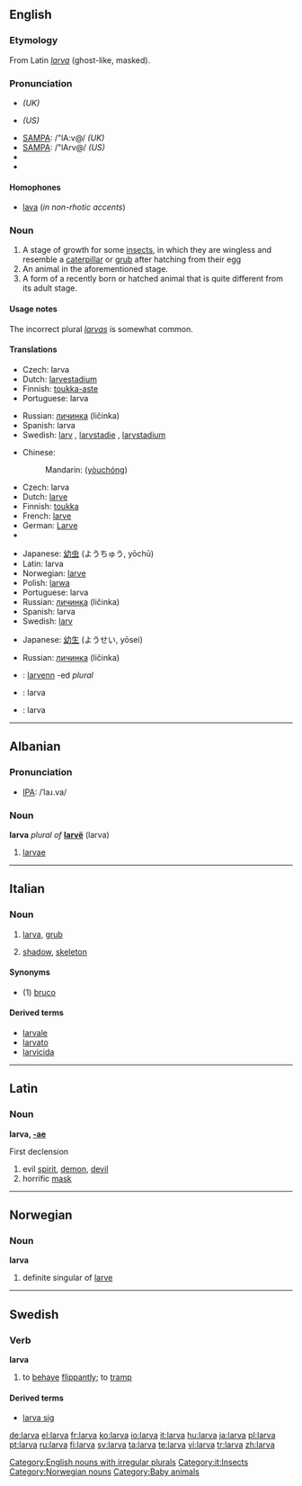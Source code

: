 {{wikipedia}}
==English==

===Etymology===
From Latin ''[[larva#Latin|larva]]'' (ghost-like, masked).

===Pronunciation===
* {{IPA|/ˈlɑːvə/}} ''(UK)''
* {{IPA|/ˈlɑrvə/}} ''(US)''
* [[w:SAMPA chart|SAMPA]]: /"lA:v@/ ''(UK)''
* [[w:SAMPA chart|SAMPA]]: /"lArv@/ ''(US)''
* {{audio|en-us-larva.ogg|Audio (US)}}
* {{rhymes|ɑː(r)və}}

====Homophones====
* [[lava]] (''in non-rhotic accents'')

===Noun===
{{en-noun|larv|ae}}

<!--Is the first meaning correct?-->

# A stage of growth for some [[insect]]s, in which they are wingless and resemble a [[caterpillar]] or [[grub]] after hatching from their egg
# An animal in the aforementioned stage.
# A form of a recently born or hatched animal that is quite different from its adult stage.

====Usage notes====
The incorrect plural ''[[larvas]]'' is somewhat common.

====Translations====
{{trans-top|a stage of growth}}
* Czech: larva {{f}}
* Dutch: [[larvestadium]] {{n}}
* Finnish: [[toukka-aste]]
* Portuguese: larva {{f}}
{{trans-mid}}
* Russian: [[личинка]] (ličinka) {{f}}
* Spanish: larva {{f}}
* Swedish: [[larv]] {{c}}, [[larvstadie]] {{n}}, [[larvstadium]] {{n}}
{{trans-bottom}}

{{trans-top|an animal in such stage of growth}}
* Chinese:
*: Mandarin: {{zh-ts|幼蟲|幼虫}} ([[yòuchóng]])
* Czech: larva {{f}}
* Dutch: [[larve]] {{f}}
* Finnish: [[toukka]]
* French: [[larve]] {{f}}
* German: [[Larve]] {{f}}
* {{trreq|Hebrew}}
{{trans-mid}}
* Japanese: [[幼虫]] (ようちゅう, yōchū)
* Latin: larva {{f}}
* Norwegian: [[larve]] {{m|f}}
* Polish: [[larwa]] {{f}}
* Portuguese: larva {{f}}
* Russian: [[личинка]] (ličinka) {{f}}
* Spanish: larva {{f}}
* Swedish: [[larv]] {{c}}
{{trans-bottom}}

{{trans-top|recently born or hatched}}
* Japanese: [[幼生]] (ようせい, yōsei)
{{trans-mid}}
* Russian: [[личинка]] (ličinka) {{f}}
{{trans-bottom}}

{{checktrans-top}}
* {{ttbc|Breton}}: [[larvenn]] {{f}} -ed ''plural''
* {{ttbc|Indonesian}}: larva
* {{ttbc|Interlingua}}: larva
{{trans-bottom}}

[[Category:English nouns with irregular plurals]]

----

==Albanian==

===Pronunciation===
* [[IPA]]: /ˈlaɹ.va/

===Noun===
'''larva''' ''plural of'' '''[[larvë]]''' (larva)

# [[larvae]]

----

==Italian==
{{wikipedia|lang=it}}

===Noun===
{{it-noun|larv|f|a|e}}

# [[larva#English|larva]], [[grub]]
# {{figuratively|lang=it}} [[shadow]], [[skeleton]]

====Synonyms====
* (1) [[bruco]]

====Derived terms====
* [[larvale]]
* [[larvato]]
* [[larvicida]]

[[Category:it:Insects]]

----

==Latin==

===Noun===
'''larva, [[Appendix:Latin first declension|-ae]]''' {{f}}

First declension

# evil [[spirit]], [[demon]], [[devil]]
# horrific [[mask]]

----

==Norwegian==

===Noun===
'''larva'''

# definite singular of [[larve]]

[[Category:Norwegian nouns]]

----

==Swedish==

===Verb===
'''larva'''

# to [[behave]] [[flippantly]]; to [[tramp]]

====Derived terms====
* [[larva sig]]

[[Category:Baby animals]]

[[de:larva]]
[[el:larva]]
[[fr:larva]]
[[ko:larva]]
[[io:larva]]
[[it:larva]]
[[hu:larva]]
[[ja:larva]]
[[pl:larva]]
[[pt:larva]]
[[ru:larva]]
[[fi:larva]]
[[sv:larva]]
[[ta:larva]]
[[te:larva]]
[[vi:larva]]
[[tr:larva]]
[[zh:larva]]
